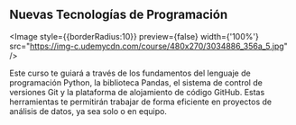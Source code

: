 

## Nuevas Tecnologías de Programación

 <Image
    style={{borderRadius:10}}
    preview={false}
    width={'100%'}
    src="https://img-c.udemycdn.com/course/480x270/3034886_356a_5.jpg"
  />

Este curso te guiará a través de los fundamentos del lenguaje de programación Python, la biblioteca Pandas, el sistema de control de versiones Git y la plataforma de alojamiento de código GitHub. Estas herramientas te permitirán trabajar de forma eficiente en proyectos de análisis de datos, ya sea solo o en equipo.